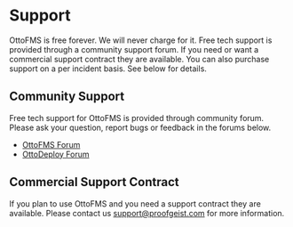 # Support

OttoFMS is free forever. We will never charge for it. Free tech support is provided through a community support forum. If you need or want a commercial support contract they are available. You can also purchase support on a per incident basis. See below for details.

## Community Support

Free tech support for OttoFMS is provided through community forum. Please ask your question, report bugs or feedback in the forums below.

- [OttoFMS Forum](https://community.proofgeist.com/c/OttoFMS/6)
- [OttoDeploy Forum](https://community.proofgeist.com/c/ottodeploy/7)

## Commercial Support Contract

If you plan to use OttoFMS and you need a support contract they are available. Please contact us support@proofgeist.com for more information.
